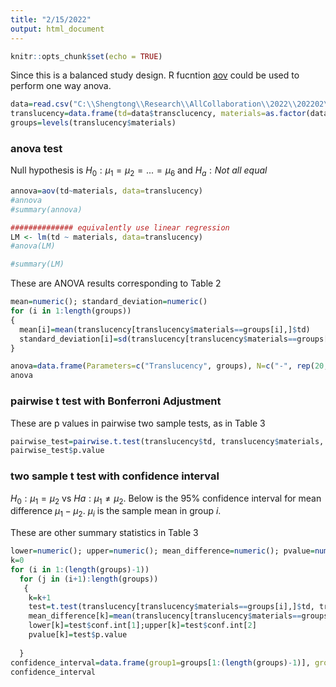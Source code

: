 ```yaml
---
title: "2/15/2022"
output: html_document
---
```


```r
knitr::opts_chunk$set(echo = TRUE)
```

Since this is a balanced study design. R fucntion  [aov](https://www.rdocumentation.org/packages/stats/versions/3.6.2/topics/aov) could be used to perform one way anova.  


```r
data=read.csv("C:\\Shengtong\\Research\\AllCollaboration\\2022\\202202\\Essa\\Translucency.csv", header=T)
translucency=data.frame(td=data$transclucency, materials=as.factor(data$materials))
groups=levels(translucency$materials)
```

### anova test 

Null hypothesis is $H_0:\mu_1=\mu_2=...=\mu_6$ and $H_a:Not~all~equal$

```r
annova=aov(td~materials, data=translucency)
#annova
#summary(annova)

############## equivalently use linear regression 
LM <- lm(td ~ materials, data=translucency)
#anova(LM)

#summary(LM)
```

These are ANOVA results corresponding to Table 2

```r
mean=numeric(); standard_deviation=numeric()
for (i in 1:length(groups))
{
  mean[i]=mean(translucency[translucency$materials==groups[i],]$td)
  standard_deviation[i]=sd(translucency[translucency$materials==groups[i],]$td)
}

anova=data.frame(Parameters=c("Translucency", groups), N=c("-", rep(20, length(groups))), mean=c("-", mean), standard_deviation=c("-", standard_deviation), F_value=c(237.7, rep(NA, length(groups))), p_value=c("<2e-16", rep("NA", length(groups))), R_square=c(0.9125, rep("NA", length(groups))))
anova
```

### pairwise t test with Bonferroni Adjustment

These are p values in pairwise two sample tests, as in Table 3

```r
pairwise_test=pairwise.t.test(translucency$td, translucency$materials, p.adjust.method = "bonf")
pairwise_test$p.value
```


### two sample t test with confidence interval 

$H_0:\mu_1=\mu_2$  vs $Ha: \mu_1 \neq \mu_2$. Below is the 95% confidence interval for mean difference $\mu_1-\mu_2$. $\mu_i$ is the sample mean in group $i$. 


These are other summary statistics in Table 3 

```r
lower=numeric(); upper=numeric(); mean_difference=numeric(); pvalue=numeric() 
k=0
for (i in 1:(length(groups)-1))
  for (j in (i+1):length(groups))
   {
    k=k+1
    test=t.test(translucency[translucency$materials==groups[i],]$td, translucency[translucency$materials==groups[j],]$td, conf.level = 0.95)
    mean_difference[k]=mean(translucency[translucency$materials==groups[i],]$td)-mean(translucency[translucency$materials==groups[j],]$td)
    lower[k]=test$conf.int[1];upper[k]=test$conf.int[2] 
    pvalue[k]=test$p.value
    
  }
confidence_interval=data.frame(group1=groups[1:(length(groups)-1)], group2=groups[2:length(groups)], mean_difference=mean_difference, p_value=pvalue, Lower=lower, Upper=upper)
confidence_interval
```

























